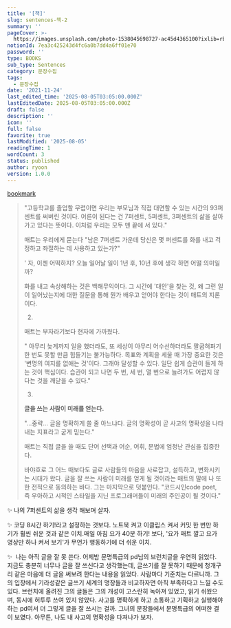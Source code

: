 ```yaml
---
title: '[책]'
slug: sentences-책-2
summary: ''
pageCover: >-
  https://images.unsplash.com/photo-1538045698727-ac45d4365100?ixlib=rb-4.0.3&q=85&fm=jpg&crop=entropy&cs=srgb
notionId: 7ea3c425243d4fc6a0b7dd4a6ff01e70
password: ''
type: BOOKS
sub_type: Sentences
category: 문장수집
tags:
  - 문장수집
date: '2021-11-24'
last_edited_time: '2025-08-05T03:05:00.000Z'
lastEditedDate: 2025-08-05T03:05:00.000Z
draft: false
description: ''
icon: ''
full: false
favorite: true
lastModified: '2025-08-05'
readingTime: 1
wordCount: 3
status: published
author: ryoon
version: 1.0.0
---
```


[bookmark](https://www.aladin.co.kr/shop/wproduct.aspx?ISBN=K232838895&start=pnaver_02)

> "고등학교를 졸업할 무렵이면 우리는 부모님과 직접 대면할 수 있는 시간의 93퍼센트를 써버린 것이다. 어른이 된다는 건 7퍼센트, 5퍼센트, 3퍼센트의 삶을 살아가고 있다는 뜻이다. 이처럼 우리는 모두 맨 끝에 서 있다."
>
> 매트는 우리에게 묻는다 "남은 7퍼센트 가운데 당신은 몇 퍼센트를 화를 내고 걱정하고 좌절하는 데 사용하고 있는가?"
>
>
> ' 자, 이젠 어떡하지? 오늘 일어날 일이 1년 후, 10년 후에 생각 하면 어떨 의미일까?
>
>
> 화를 내고 속상해하는 것은 백해무익이다. 그 시간에 '대안'을 찾는 것, 왜 그런 일이 일어났는지에 대한 질문을 통해 뭔가 배우고 얻어야 한다는 것이 매트의 지론이다.
>
>
> 2.
>
>
> 매트는 부자라기보다 현자에 가까웠다.
>
>
> " 아무리 늦게까지 일을 했더라도, 또 세상이 아무리 어수선하더라도 팔굽혀펴기 한 번도 못할 만큼 힘들기는 불가능하다. 목표와 계획을 세울 때 가장 중요한 것은 '변명의 여지를 없애는 것'이다. 그래야 달성할 수 있다. 일단 쉽게 습관이 들게 하는 것이 핵심이다. 습관이 되고 나면  두 번, 세 번, 열 번으로 늘려가도 어렵지 않다는 것을 깨닫을 수 있다."
>
>
>
>
> 3.
>
>
> **글을 쓰는 사람이 미래를 얻는다.**
>
>
> "...중략... 글을 명확하게 쓸 줄 아느냐다. 글의 명확성이 곧 사고의 명확성을 나타내는 지표라고 굳게 믿는다."
>
>
> 매트는 직접 글을 쓸 때도 단어 선택과 어순, 어휘, 문법에 엄청난 관심을 집중한다.
>
>
> 바야흐로 그 어느 때보다도 글로 사람들의 마음을 사로잡고, 설득하고, 변화시키는 시대가 왔다. 글을 잘 쓰는 사람이 미래를 얻게 될 것이라는 매트의 말에 나 또한 전적으로 동의하는 바다. 그는 마지막으로 덧붙인다. "코드시인code poet, 즉 우아하고 시적인 스타일을 지닌 프로그래머들이 미래의 주인공이 될 것이다."
>
>

✨ 나의 7퍼센트의 삶을 생각 해보며 살자.


✨ 코딩 8시간 하기!라고 설정하는 것보다. 노트북 켜고 이클립스 켜서 커밋 한 번만 하기가 훨씬 쉬운 것과 같은 이치.매일 아침 요가 40분 하기! 보다, '요가 매트 깔고 요가 영상만 하나 켜서 보기'가 무언가 행동하기에 더 쉬운 이치.


✨  나는 아직 글을 잘 못 쓴다. 어제밤 문명특급의 pd님의 브런치글을 우연히 읽었다. 지금도 충분히 너무나 글을 잘 쓰신다고 생각했는데,  글쓰기를 잘 못하기 때문에 청개구리 같은 마음에 더 글을 써보려 한다는 내용을 읽었다. 사람마다 기준치는 다르니까. 그의 입장에서 기라성같은 글쓰기 세계의 명장들과 비교하자면 아직 부족하다고 느낄 수도 있다. 브런치에 올려진 그의 글들은 그의 개성이 고스란히 녹아져 있었고, 읽기 쉬웠으며, 동시에 허투루 쓰여 있지 않았다. 사고를 명확하게 하고 소통하고 기획하고 실행해야 하는 pd여서 더 그렇게 글을 잘 쓰시는 걸까. 그녀의 문장들에서 문명특급의 어떠한 결이 보였다. 아무튼, 나도 내 사고의 명확성을 다져나가 보자.

